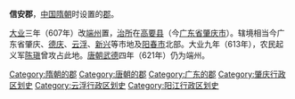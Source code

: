 '''信安郡'''，[[中国|中国]][[隋朝|隋朝]]时设置的[[郡|郡]]。

[[大业_(年号)|大业]]三年（607年）改[[端州_(古代)|端州]]置，[[治所|治所]]在[[高要县|高要县]]（今[[广东省|广东省]][[肇庆市|肇庆市]]）。辖境相当今广东省肇庆、[[德庆县|德庆]]、[[云浮市|云浮]]、[[新兴县|新兴]]等市地及[[阳春市|阳春市]]北部。大业九年（613年），农民起义军[[陈瑱|陈瑱]]曾攻占此地。[[唐朝|唐朝]][[武德|武德]]四年（621年）仍为端州。

{{隋朝行政區劃|nocat}}
{{广东行政区划小作品}}
{{DEFAULTSORT:X}}
[[Category:隋朝的郡|Category:隋朝的郡]]
[[Category:唐朝的郡|Category:唐朝的郡]] 
[[Category:广东的郡|Category:广东的郡]] 
[[Category:肇庆行政区划史|Category:肇庆行政区划史]]
[[Category:云浮行政区划史|Category:云浮行政区划史]]
[[Category:阳江行政区划史|Category:阳江行政区划史]]